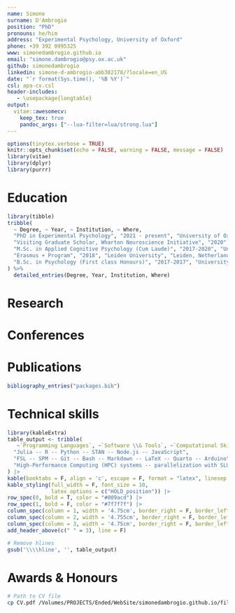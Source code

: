 ```yaml
---
name: Simone
surname: D'Ambrogio
position: "PhD"
pronouns: he/him
address: "Experimental Psychology, University of Oxford"
phone: +39 392 0995325
www: simonedambrogio.github.io
email: "simone.dambrogio@psy.ox.ac.uk"
github: simonedambrogio
linkedin: simone-d-ambrogio-abb382178/?locale=en_US
date: "`r format(Sys.time(), '%B %Y')`"
csl: apa-cv.csl
header-includes:
   - \usepackage{longtable}
output: 
  vitae::awesomecv:
    keep_tex: true
    pandoc_args: ["--lua-filter=lua/strong.lua"]
---
```


```r
options(tinytex.verbose = TRUE)
knitr::opts_chunk$set(echo = FALSE, warning = FALSE, message = FALSE)
library(vitae)
library(dplyr)
library(purrr)
```

# Education

```r
library(tibble)
tribble(
  ~ Degree, ~ Year, ~ Institution, ~ Where,
  "PhD in Experimental Psychology", "2021 - present", "University of Oxford", "Oxford, UK",
  "Visiting Graduate Scholar, Wharton Neuroscience Initiative", "2020", "University of Pennsylvania", "Philadelphia, Pennsylvania",
  "M.Sc. in Applied Cognitive Psychology (Cum Laude)", "2017-2020", "University of Padua", "Padua, Italy",
  "Erasmus + Program", "2018", "Leiden University", "Leiden, Netherlands",
  "B.Sc. in Psychology (First class Honours)", "2017-2017", "University of Padua", "Padua, Italy",
) %>%
  detailed_entries(Degree, Year, Institution, Where)
```

# Research

\begin{cventries}
    \cventry{\normalfont{Studying how the brain supports adaptive behavior, combining machine learning, non-invasive brain stimulation, and high-resolution brain imaging in humans and non-human primates. }}{\href{https://www.psy.ox.ac.uk/research/decision-and-action-laboratory}{Decision and Action, University of Oxford}}{Oxford, UK}{2021 - present}{}\vspace{-4.0mm}
    \cventry{\normalfont{Analysis and modeling of eye-tracking and pupillometry to study the role of attention in consumer decision-making. }}{\href{https://plattlabs.rocks/}{Platt Lab, Wharton Neuroscience Initiative, UPenn}}{Philadelphia, Pennsylvania}{2020}{}\vspace{-4.0mm}
    \cventry{\normalfont{Analysis and modeling of decision-making.}}{\href{https://jrp.pscholars.org/}{Junior Researcher Programme}}{Cambridge, UK}{2020}{}\vspace{-4.0mm}
    \cventry{\normalfont{Modeling and analyzing decision-making to enhance individual and societal well-being. }}{\href{https://jdmlabpd.dpss.psy.unipd.it/jdmlab/en/}{Judgment and Decision-Making Lab, Padua University}}{Padua, Italy}{2018-2020}{}\vspace{-4.0mm}
    \cventry{\normalfont{Development of statistical methods for data analysis in behavioural science. }}{\href{https://psicostat.dpss.psy.unipd.it/}{PsicoStat Lab, Padua University}}{Padua, Italy}{2017-2020}{}\vspace{-4.0mm}
\end{cventries}

# Conferences

\begin{cventries}
    \cventry{\normalfont{Hybrid artificial neural network modelling predicts behaviour and neural activity in a solution for Buridan's ass.}}{\textbf{Mathematics Of Neuroscience and AI}\normalfont{ (\href{https://www.youtube.com/watch?v=6LEm0jDcuxI&list=PLA59nMLAkDyiyYoISlQDDnMY4pxKmTsBC&index=51}{\faYoutubePlay\, Talk}) }}{Rome, Italy}{2024}{}\vspace{-4.0mm}
    \cventry{\normalfont{Discovery of Cognitive Strategies for Information Sampling with Deep Cognitive Modelling and Investigation of their Neural Basis}}{\textbf{Foraging and information seeking conference}\normalfont{ (\href{https://github.com/simonedambrogio/CV/blob/main/files/post.pdf}{\faFilePdfO\, Poster})}}{Lyon, France}{2024}{}\vspace{-4.0mm}
    \cventry{\normalfont{Visuospatial working memory modulates the influence of
visual attention on binary choice}}{\textbf{Interdisciplinary Symposium on Decision Neuroscience}\normalfont{ (Poster) }}{Online}{2021}{}\vspace{-4.0mm}
    \cventry{\normalfont{The effect of celebrity and visual attention on value-based becisions}}{\textbf{Wharton Neuroscience Initiative Annual Meeting}\normalfont{ (Talk) }}{Online}{2021}{}\vspace{-4.0mm}
    \cventry{\normalfont{The Effect of Celebrity and Visual Attention on Value-Based Decisions}}{\textbf{Society for Neuroeconomics}\normalfont{ (Poster) }}{Online}{2020}{}\vspace{-4.0mm}
    \cventry{\normalfont{Lessons from Decision Neuroscience to Inform Policy Making}}{\textbf{Italian Ministry of Economic Development - Division V}\normalfont{ (Talk) }}{Online}{2019}{}\vspace{-4.0mm}
    \cventry{\normalfont{The Attentional Drift Diffusion Model with Temporal Information}}{\textbf{Junior Researcher Programme Conference}\normalfont{ (Poster) }}{Siena, Italy}{2019}{}\vspace{-4.0mm}
    \cventry{\normalfont{Estimation of the attentional drift diffusion model parameters via Random Utility}}{\textbf{PsicoStat Meeting}\normalfont{ ( \href{https://simone-dambrogio.shinyapps.io/presentation/}{\faGlobe\, Talk)} }}{Padova, Italy}{2019}{}\vspace{-4.0mm}
\end{cventries}

# Publications

```r
bibliography_entries("packages.bib")
```

# Technical skills

```r
library(kableExtra)
table_output <- tribble(
   ~`Programming Languages`, ~`Software \\& Tools`, ~`Computational Skills`,
  "Julia -- R -- Python -- STAN -- Node.js -- JavaScript",
  "FSL -- SPM -- Git -- Bash -- Markdown -- LaTeX -- Quarto -- Arduino",
  "High-Performance Computing (HPC) systems -- parallelization with SLURM"
) |>
kable(booktabs = F, align = 'c', escape = F, format = "latex", linesep = "") |>
kable_styling(full_width = F, font_size = 10, 
              latex_options = c("HOLD_position")) |>
row_spec(0, bold = T, color = "#009acd") |>
row_spec(1, bold = F, color = "#7f7f7f") |>
column_spec(column = 1, width = '4.75cm', border_right = F, border_left = F) |>  # 50% of total (14.25cm)
column_spec(column = 2, width = '4.755cm', border_right = F, border_left = F) |>  # 25% of total
column_spec(column = 3, width = '4.75cm', border_right = F, border_left = F) |>  # 25% of total
add_header_above(c(" " = 3), line = F)

# Remove hlines
gsub('\\\\hline', '', table_output)
```

# Awards & Honours


\begin{cventries}
    \cventry{\normalfont{Funded by the University of Padua}\newline{€ 45,343.28} }{\textbf{PhD scholarship in Psychological Sciences}}{Italy}{2020}{}\vspace{-4.0mm}
    \cventry{\normalfont{Funded by the University of Padua}\newline{€ 2,800}}{\textbf{Erasmus+ School of Psychology}}{Italy}{2018}{}\vspace{-4.0mm}
\end{cventries}


```bash
# Path to CV file
cp CV.pdf /Volumes/PROJECTS/Ended/WebSite/simonedambrogio.github.io/files/CV.pdf
```
